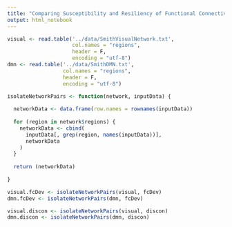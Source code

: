 ```yaml
---
title: "Comparing Susceptibility and Resiliency of Functional Connectivity Between Visual and Default Mode Resting State Networks"
output: html_notebook
---
```




```r

visual <- read.table('../data/SmithVisualNetwork.txt',
                     col.names = "regions",
                     header = F,
                     encoding = "utf-8")
dmn <- read.table('../data/SmithDMN.txt',
                  col.names = "regions",
                  header = F,
                  encoding = "utf-8")


```

```r

isolateNetworkPairs <- function(network, inputData) {
  
  networkData <- data.frame(row.names = rownames(inputData))
  
  for (region in network$regions) {
    networkData <- cbind(
      inputData[, grep(region, names(inputData))],
      networkData
    )
  }
  
  return (networkData)
  
}

```

```r

visual.fcDev <- isolateNetworkPairs(visual, fcDev)
dmn.fcDev <- isolateNetworkPairs(dmn, fcDev)

```
``` r

visual.discon <- isolateNetworkPairs(visual, discon)
dmn.discon <- isolateNetworkPairs(dmn, discon)

```

